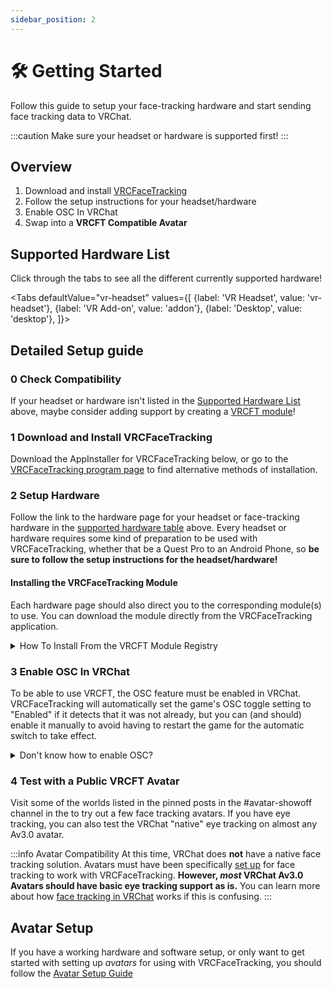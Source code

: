 ```yaml
---
sidebar_position: 2
---
```



# 🛠️ Getting Started


Follow this guide to setup your face-tracking hardware and start sending face tracking data to VRChat.

:::caution
Make sure your headset or hardware is supported first!
:::

## Overview

1. Download and install [VRCFaceTracking](../vrcft-software/vrcft.mdx)
2. Follow the setup instructions for your headset/hardware
3. Enable OSC In VRChat
4. Swap into a **VRCFT Compatible Avatar**

## Supported Hardware List

Click through the tabs to see all the different currently supported hardware!


<Tabs
  defaultValue="vr-headset"
  values={[
    {label: 'VR Headset', value: 'vr-headset'},
    {label: 'VR Add-on', value: 'addon'},
    {label: 'Desktop', value: 'desktop'},
  ]}>
  <TabItem value="vr-headset">
    <HardwareTableVR/>
  </TabItem>
  <TabItem value="addon">
    <HardwareTableAddon/>
  </TabItem>
  <TabItem value="desktop">
    <HardwareTableDesktop/>
  </TabItem>
</Tabs>

## Detailed Setup guide

### 0️ Check Compatibility

If your headset or hardware isn't listed in the [Supported Hardware List](#supported-hardware-list) above, maybe consider adding support by creating a [VRCFT module](../vrcft-software/modules/modules.mdx)!

### 1️ Download and Install VRCFaceTracking

Download the AppInstaller for VRCFaceTracking below, or go to the [VRCFaceTracking program page](../vrcft-software/vrcft.mdx) to find alternative methods of installation.

<VRCFTInstallerCard/>

### 2️ Setup Hardware

Follow the link to the hardware page for your headset or face-tracking hardware in the [supported hardware table](#supported-hardware-list) above.
Every headset or hardware requires some kind of preparation to be used with VRCFaceTracking, whether that be a Quest Pro to an Android Phone, so **be sure to follow the setup instructions for the headset/hardware!**

#### Installing the VRCFaceTracking Module

Each hardware page should also direct you to the corresponding module(s) to use.
You can download the module directly from the VRCFaceTracking application.

<details>
  <summary>How To Install From the VRCFT Module Registry</summary>

  1. Go to the Module Registry Tab in VRCFaceTracking
  2. Select the module you want to install (your headset/hardware page will list the available option(s))
  3. Click the "Install" button

  ---

  This example shows installation of the "QuestProOpenXRTrackingModule" for the Quest Pro headset.

  <div style={{
    width: '90%',
    height: 'auto',
    margin: 'auto',
    display: 'block'
  }}>
    <img src={require("../vrcft-software/img/vrcft_module_registry_tutorial.png").default} alt="VRCFT Module Registry Page tutorial" />
  </div>

</details>

### 3️ Enable OSC In VRChat

To be able to use VRCFT, the OSC feature must be enabled in VRChat.
VRCFaceTracking will automatically set the game's OSC toggle setting to "Enabled" if it detects that it was not already, but you can (and should) enable it manually to avoid having to restart the game for the automatic switch to take effect.

<details>
  <summary>Don't know how to enable OSC?</summary>
  <div>
    <div>
      <ol>
        <li> Open the in-game radial menu </li>
        <li> Navigate through "Options" ➡️ "OSC" </li>
        <li> Ensure that the "OSC Enabled" option is toggled on (white box towards the right) </li>
      </ol>
    </div>
    <br/>
    <img
      src={require('./img/vrc_osc_menu.png').default}
      alt="VRChat OSC Menu with OSC Enabled"
      style={{margin: "auto", display: "flex"}}
    />
  </div>
</details>

### 4️ Test with a Public VRCFT Avatar

Visit some of the worlds listed in the pinned posts in the <TextColor color="#5763ee">#avatar-showoff</TextColor> channel in the <CustomLink to="discord"/> to try out a few face tracking avatars.
If you have eye tracking, you can also test the VRChat "native" eye tracking on almost any Av3.0 avatar.

<!-- apparently this part still isn't clear to some people -->
:::info Avatar Compatibility
At this time, VRChat does **not** have a native face tracking solution.
Avatars must have been specifically [set up](#avatar-setup) for face tracking to work with VRCFaceTracking.
**However, *most* VRChat Av3.0 Avatars should have basic eye tracking support as is.**
You can learn more about how [face tracking in VRChat](../facetracking101/breakdown.mdx) works if this is confusing.
:::


<!-- ### 5️  -->

## Avatar Setup

<!-- Oh yeah, this link can't be simply changed to an .mdx link because there is no .mdx, it's pointing to an autogenerated category..-->
If you have a working hardware and software setup, or only want to get started with setting up *avatars* for using with VRCFaceTracking, you should follow the [Avatar Setup Guide](../category/avatar-setup-guide)
